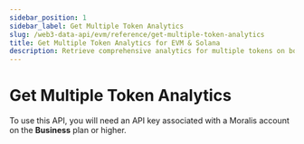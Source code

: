 ```yaml
---
sidebar_position: 1
sidebar_label: Get Multiple Token Analytics
slug: /web3-data-api/evm/reference/get-multiple-token-analytics
title: Get Multiple Token Analytics for EVM & Solana
description: Retrieve comprehensive analytics for multiple tokens on both EVM and Solana chains, including volume, transaction counts, and valuation data.
---
```



# Get Multiple Token Analytics <MainnetBadge /> <PremiumEndpointBadge />


<Admonition type="info" icon="💡" title="Premium Endpoint">
  <p>
    To use this API, you will need an API key associated with a Moralis account
    on the <strong>Business</strong> plan or higher.
  </p>
</Admonition>
<ApiReference {...config.token.getMultipleTokenAnalytics} />
